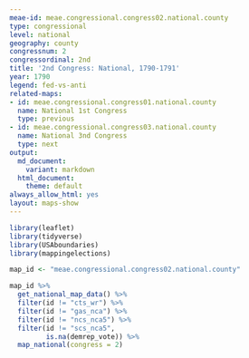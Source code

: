 ```yaml
---
meae-id: meae.congressional.congress02.national.county
type: congressional
level: national
geography: county
congressnum: 2
congressordinal: 2nd
title: '2nd Congress: National, 1790-1791'
year: 1790
legend: fed-vs-anti
related-maps:
- id: meae.congressional.congress01.national.county
  name: National 1st Congress
  type: previous
- id: meae.congressional.congress03.national.county
  name: National 3nd Congress
  type: next
output:
  md_document:
    variant: markdown
  html_document:
    theme: default
always_allow_html: yes
layout: maps-show
---
```


```r
library(leaflet)
library(tidyverse)
library(USAboundaries)
library(mappingelections)

map_id <- "meae.congressional.congress02.national.county"
```

<div class="map">

```r
map_id %>%
  get_national_map_data() %>%
  filter(id != "cts_wr") %>% 
  filter(id != "gas_nca") %>% 
  filter(id != "ncs_nca5") %>% 
  filter(id != "scs_nca5",
         is.na(demrep_vote)) %>% 
  map_national(congress = 2)
```

</div>

<div class="results-table">

</div>
